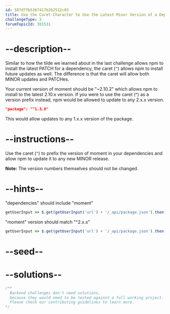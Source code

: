 ```yaml
---
id: 587d7fb5367417b2b2512c03
title: Use the Caret-Character to Use the Latest Minor Version of a Dependency
challengeType: 2
forumTopicId: 301531
---
```


# --description--

Similar to how the tilde we learned about in the last challenge allows npm to install the latest PATCH for a dependency, the caret (`^`) allows npm to install future updates as well. The difference is that the caret will allow both MINOR updates and PATCHes.

Your current version of moment should be "~2.10.2" which allows npm to install to the latest 2.10.x version. If you were to use the caret (^) as a version prefix instead, npm would be allowed to update to any 2.x.x version.

```json
"package": "^1.3.8"
```

This would allow updates to any 1.x.x version of the package.

# --instructions--

Use the caret (`^`) to prefix the version of moment in your dependencies and allow npm to update it to any new MINOR release.

**Note:** The version numbers themselves should not be changed.

# --hints--

"dependencies" should include "moment"

```js
getUserInput => $.get(getUserInput('url') + '/_api/package.json').then(data => { var packJson = JSON.parse(data); assert.property(packJson.dependencies, 'moment', '"dependencies" does not include "moment"'); }, xhr => { throw new Error(xhr.responseText); })
```

"moment" version should match "^2.x.x"

```js
getUserInput => $.get(getUserInput('url') + '/_api/package.json').then(data => { var packJson = JSON.parse(data); assert.match(packJson.dependencies.moment, /^\^2\./, 'Wrong version of "moment". It should be ^2.10.2'); }, xhr => { throw new Error(xhr.responseText); })
```

# --seed--

# --solutions--

```js
/**
  Backend challenges don't need solutions, 
  because they would need to be tested against a full working project. 
  Please check our contributing guidelines to learn more.
*/
```
